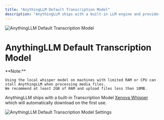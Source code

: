 ```yaml
---
title: "AnythingLLM Default Transcription Model"
description: "AnythingLLM ships with a built-in LLM engine and provider that enables you to download popular and highly-rated LLMs like LLama-3, Phi-3 and more that can run locally on your CPU and GPU."
---
```



<Image
  src="/images/anythingllm-setup/transcription-model-configuration/local/built-in/header-image.png"
  height={1080}
  width={1920}
  quality={100}
  alt="AnythingLLM Default Transcription Model"
/>

# AnythingLLM Default Transcription Model

<Callout type="info" emoji="️💡">
  **Note:**

    Using the local whisper model on machines with limited RAM or CPU can stall AnythingLLM when processing media files.
    We recommend at least 2GB of RAM and upload files less than 10MB.

</Callout>

AnythingLLM ships with a built-in Transcription Model [Xenova Whisper](https://huggingface.co/Xenova/whisper-small) which will automatically download on the first use.

<Image
  src="/images/anythingllm-setup/transcription-model-configuration/local/built-in/default-transcription.png"
  height={1080}
  width={1920}
  quality={100}
  alt="AnythingLLM Default Transcription Model Settings"
/>
